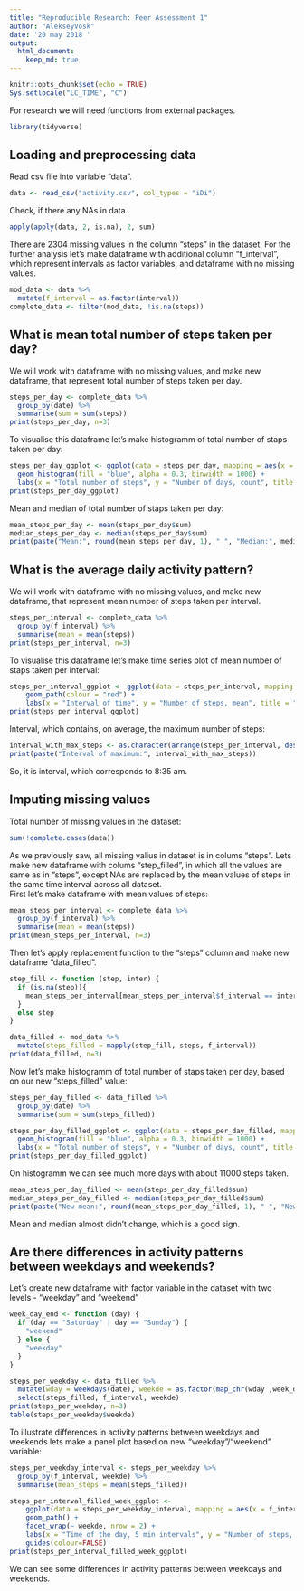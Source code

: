 ```yaml
---
title: "Reproducible Research: Peer Assessment 1"
author: "AlekseyVosk"
date: '20 may 2018 '
output: 
  html_document:
    keep_md: true
---
```



```r
knitr::opts_chunk$set(echo = TRUE)
Sys.setlocale("LC_TIME", "C")
```

For research we will need functions from external packages.
```r
library(tidyverse)
```

## Loading and preprocessing data
Read csv file into variable "data".
```r
data <- read_csv("activity.csv", col_types = "iDi")
```
Check, if there any NAs in data.
```r
apply(apply(data, 2, is.na), 2, sum)
```
There are 2304 missing values in the column "steps" in the dataset.
For the further analysis let's make dataframe with additional column "f_interval", which represent intervals as factor variables, and dataframe with no missing values.
```r
mod_data <- data %>%
  mutate(f_interval = as.factor(interval))
complete_data <- filter(mod_data, !is.na(steps))
```

## What is mean total number of steps taken per day?
We will work with dataframe with no missing values, and make new dataframe, that represent total number of steps taken per day.
```r
steps_per_day <- complete_data %>%
  group_by(date) %>%
  summarise(sum = sum(steps))
print(steps_per_day, n=3)
```
To visualise this dataframe let's make histogramm of total number of staps taken per day:
```r
steps_per_day_ggplot <- ggplot(data = steps_per_day, mapping = aes(x = sum)) + 
  geom_histogram(fill = "blue", alpha = 0.3, binwidth = 1000) +
  labs(x = "Total number of steps", y = "Number of days, count", title = "Total number of steps taken each day")
print(steps_per_day_ggplot)
```

Mean and median of total number of staps taken per day:
```r
mean_steps_per_day <- mean(steps_per_day$sum)
median_steps_per_day <- median(steps_per_day$sum)
print(paste("Mean:", round(mean_steps_per_day, 1), " ", "Median:", median_steps_per_day))
```

## What is the average daily activity pattern?
We will work with dataframe with no missing values, and make new dataframe, that represent mean number of steps taken per interval.
```r
steps_per_interval <- complete_data %>%
  group_by(f_interval) %>%
  summarise(mean = mean(steps))
print(steps_per_interval, n=3)
```
To visualise this dataframe let's make time series plot of mean number of staps taken per interval:
```r
steps_per_interval_ggplot <- ggplot(data = steps_per_interval, mapping = aes(x = f_interval, y = mean, group = 1)) + 
    geom_path(colour = "red") +
    labs(x = "Interval of time", y = "Number of steps, mean", title = "Mean number of steps taken in each 5-minute interval")
print(steps_per_interval_ggplot)
```

Interval, which contains, on average, the maximum number of steps:
```r
interval_with_max_steps <- as.character(arrange(steps_per_interval, desc(mean))[["f_interval"]][1])
print(paste("Interval of maximum:", interval_with_max_steps))
```
So, it is interval, which corresponds to 8:35 am.

## Imputing missing values
Total number of missing values in the dataset:
```r
sum(!complete.cases(data))
```
As we previously saw, all missing valius in dataset is in colums "steps".
Lets make new dataframe with colums "step_filled", in which all the values are same as in "steps", except NAs are replaced by the mean values of steps in the same time interval across all dataset.  
First let's make dataframe with mean values of steps:
```r
mean_steps_per_interval <- complete_data %>%
  group_by(f_interval) %>%
  summarise(mean = mean(steps))
print(mean_steps_per_interval, n=3)
```
Then let's apply replacement function to the "steps" column and make new dataframe "data_filled".
```r
step_fill <- function (step, inter) {
  if (is.na(step)){
    mean_steps_per_interval[mean_steps_per_interval$f_interval == inter,][[2]]
  }
  else step
}

data_filled <- mod_data %>%
  mutate(steps_filled = mapply(step_fill, steps, f_interval))
print(data_filled, n=3)
```
Now let's make histogramm of total number of staps taken per day, based on our new "steps_filled" value:
```r
steps_per_day_filled <- data_filled %>%
  group_by(date) %>%
  summarise(sum = sum(steps_filled))

steps_per_day_filled_ggplot <- ggplot(data = steps_per_day_filled, mapping = aes(x = sum)) +
  geom_histogram(fill = "blue", alpha = 0.3, binwidth = 1000) +
  labs(x = "Total number of steps", y = "Number of days, count", title = "Total number of steps taken each day")
print(steps_per_day_filled_ggplot)
```

On histogramm we can see much more days with about 11000 steps taken.
```r
mean_steps_per_day_filled <- mean(steps_per_day_filled$sum)
median_steps_per_day_filled <- median(steps_per_day_filled$sum)
print(paste("New mean:", round(mean_steps_per_day_filled, 1), " ", "New median:", round(median_steps_per_day_filled)))
```
Mean and median almost didn't change, which is a good sign.

## Are there differences in activity patterns between weekdays and weekends?
Let's create new dataframe with factor variable in the dataset with two levels - "weekday" and "weekend"
```r
week_day_end <- function (day) {
  if (day == "Saturday" | day == "Sunday") {
    "weekend"
  } else {
    "weekday"
  }
}

steps_per_weekday <- data_filled %>%
  mutate(wday = weekdays(date), weekde = as.factor(map_chr(wday ,week_day_end))) %>%
  select(steps_filled, f_interval, weekde)
print(steps_per_weekday, n=3)
table(steps_per_weekday$weekde)
```
To illustrate differences in activity patterns between weekdays and weekends lets make a panel plot based on new "weekday"/"weekend" variable:
```r
steps_per_weekday_interval <- steps_per_weekday %>%
  group_by(f_interval, weekde) %>%
  summarise(mean_steps = mean(steps_filled))

steps_per_interval_filled_week_ggplot <- 
    ggplot(data = steps_per_weekday_interval, mapping = aes(x = f_interval, y = mean_steps, colour = weekde, group = 1)) +
    geom_path() +
    facet_wrap(~ weekde, nrow = 2) +
    labs(x = "Time of the day, 5 min intervals", y = "Number of steps, count", title = "Number of steps taken in weekdays and weekends") +
    guides(colour=FALSE)
print(steps_per_interval_filled_week_ggplot)
```

We can see some differences in activity patterns between weekdays and weekends.